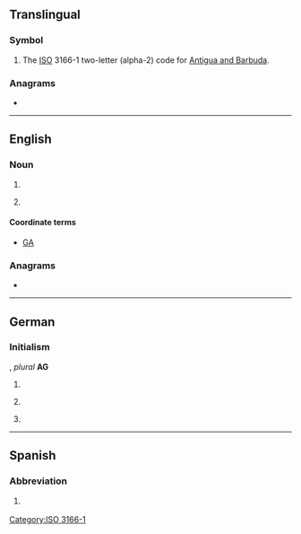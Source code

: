 {{also|Appendix:Variations of "ag"}}
==Translingual==

===Symbol===
{{head|mul|symbol}}

# The [[ISO]] 3166-1 two-letter (alpha-2) code for [[Antigua and Barbuda]].

===Anagrams===

* {{l|mul|GA}}

[[Category:ISO 3166-1]]

----

==English==

===Noun===
{{en-noun|~}}

# {{initialism of|attorney general|Attorney General|lang=en}}
# {{label|en|aviation}} {{abbreviation of|lang=en|agricultural aviation}}

====Coordinate terms====
* {{sense|aviation}} [[GA]] {{gloss|general aviation}}

===Anagrams===
* {{anagrams|en|a=ag|G&A|GA|Ga|Ga.}}

----

==German==

===Initialism===
{{rfc-header|Initialism}}
{{head|de|initialism}}, ''plural'' '''AG'''

# {{initialism of|Aktiengesellschaft|lang=de}} {{gloss|corporation}} {{g|f}}
# {{initialism of|Amtsgericht|lang=de}} {{g|n}}
# {{initialism of|Arbeitsgemeinschaft|lang=de}} {{g|f}}

----

==Spanish==

===Abbreviation===
{{rfc-header|Abbreviation}}
{{head|es|abbreviation}}

# {{abbreviation of|Aguascalientes|lang=es}} {{gloss|Mexican state}}